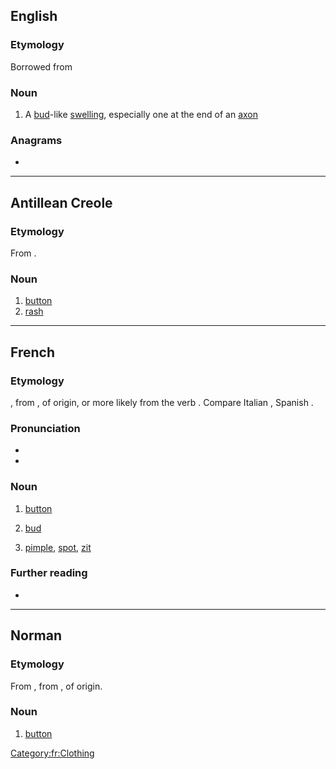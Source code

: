 {{also|Bouton}}
==English==

===Etymology===
Borrowed from {{bor|en|fr|bouton}}

===Noun===
{{en-noun}}

# A [[bud]]-like [[swelling]], especially one at the end of an [[axon]]

===Anagrams===
* {{anagrams|en|a=bnootu|unboot}}

----

==Antillean Creole==

===Etymology===
From {{der|gcf|fr|bouton}}.

===Noun===
{{head|gcf|noun}}

# [[button]]
# [[rash]]

----

==French==

===Etymology===
{{etyl|fro|fr}} {{m|fro|boton}}, from {{etyl|LL.|fr}} {{m|la|*bottōnem}}, of {{etyl|gem|fr}} origin, or more likely from the verb {{suffix|fr|bouter|on}}. Compare Italian {{m|it|bottone}}, Spanish {{m|es|botón}}.

===Pronunciation===
* {{fr-IPA}}
* {{audio|Fr-bouton.ogg|audio|lang=fr}}

===Noun===
{{fr-noun|m}}

# [[button]]
# {{lb|fr|botany}} [[bud]]
# [[pimple]], [[spot]], [[zit]]

===Further reading===
* {{R:TLFi}}

[[Category:fr:Clothing]]

----

==Norman==

===Etymology===
From {{etyl|fro|nrf}} {{m|fro|boton}}, from {{etyl|LL.|nrf}} {{m|la|*bottōnem}}, of {{etyl|gem|nrf}} origin.

===Noun===
{{nrf-noun|m}}

# {{lb|nrf|Jersey}} [[button]]

{{topics|nrf|Clothing}}